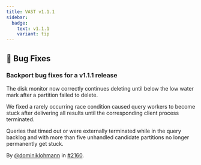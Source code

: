 ```yaml
---
title: VAST v1.1.1
sidebar:
  badge:
    text: v1.1.1
    variant: tip
---
```


## 🐛 Bug Fixes

### Backport bug fixes for a v1.1.1 release

The disk monitor now correctly continues deleting until below the low water mark
after a partition failed to delete.

We fixed a rarely occurring race condition caused query workers to become stuck
after delivering all results until the corresponding client process terminated.

Queries that timed out or were externally terminated while in the query backlog
and with more than five unhandled candidate partitions no longer permanently get
stuck.

By [@dominiklohmann](https://github.com/dominiklohmann) in [#2160](https://github.com/tenzir/tenzir/pull/2160).
